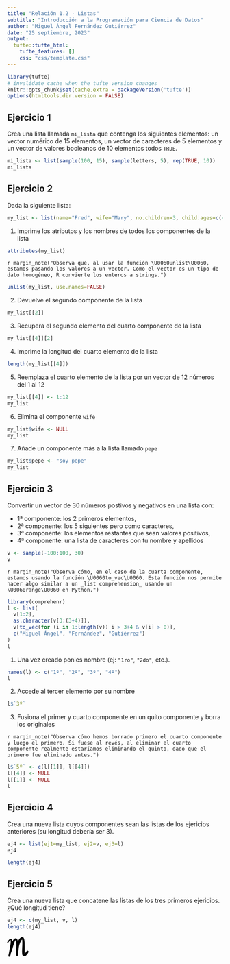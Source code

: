 ```yaml
---
title: "Relación 1.2 · Listas"
subtitle: "Introducción a la Programación para Ciencia de Datos"
author: "Miguel Ángel Fernández Gutiérrez"
date: "25 septiembre, 2023"
output:
  tufte::tufte_html:
    tufte_features: []
    css: "css/template.css"
---
```


```r
library(tufte)
# invalidate cache when the tufte version changes
knitr::opts_chunk$set(cache.extra = packageVersion('tufte'))
options(htmltools.dir.version = FALSE)
```

## Ejercicio 1

Crea una lista llamada `mi_lista` que contenga los siguientes elementos: un vector numérico de 15 elementos, un vector de caracteres de 5 elementos y un vector de valores booleanos de 10 elementos todos `TRUE`.

```r
mi_lista <- list(sample(100, 15), sample(letters, 5), rep(TRUE, 10))
mi_lista
```

## Ejercicio 2

Dada la siguiente lista:

```r
my_list <- list(name="Fred", wife="Mary", no.children=3, child.ages=c(4,7,9))
```

1. Imprime los atributos y los nombres de todos los componentes de la lista

```r
attributes(my_list)
```

`r margin_note("Observa que, al usar la función \U0060unlist\U0060, estamos pasando los valores a un vector. Como el vector es un tipo de dato homogéneo, R convierte los enteros a strings.")`
```r
unlist(my_list, use.names=FALSE)
```


2. Devuelve el segundo componente de la lista

```r
my_list[[2]]
```

3. Recupera el segundo elemento del cuarto componente de la lista

```r
my_list[[4]][2]
```

4. Imprime la longitud del cuarto elemento de la lista

```r
length(my_list[[4]])
```

5. Reemplaza el cuarto elemento de la lista por un vector de 12 números del 1 al 12

```r
my_list[[4]] <- 1:12
my_list
```

6. Elimina el componente `wife`

```r
my_list$wife <- NULL
my_list
```

7. Añade un componente más a la lista llamado `pepe`

```r
my_list$pepe <- "soy pepe"
my_list
```

## Ejercicio 3

Convertir un vector de 30 números postivos y negativos en una lista con:

- 1ª componente: los 2 primeros elementos,
- 2ª componente: los 5 siguientes pero como caracteres,
- 3ª componente: los elementos restantes que sean valores positivos,
- 4ª componente: una lista de caracteres con tu nombre y apellidos

```r
v <- sample(-100:100, 30)
v
```

`r margin_note("Observa cómo, en el caso de la cuarta componente, estamos usando la función \U0060to_vec\U0060. Esta función nos permite hacer algo similar a un _list comprehension_ usando un \U0060range\U0060 en Python.")`
```r
library(comprehenr)
l <- list(
  v[1:2],
  as.character(v[3:(3+4)]),
  v[to_vec(for (i in 1:length(v)) i > 3+4 & v[i] > 0)],
  c("Miguel Ángel", "Fernández", "Gutiérrez")
)
l
```

1. Una vez creado ponles nombre (ej: `"1ro"`, `"2do"`, etc.).

```r
names(l) <- c("1º", "2º", "3º", "4º")
l
```

2. Accede al tercer elemento por su nombre

```r
l$`3º`
```

3. Fusiona el primer y cuarto componente en un quito componente y borra los originales

`r margin_note("Observa cómo hemos borrado primero el cuarto componente y luego el primero. Si fuese al revés, al eliminar el cuarto componente realmente estaríamos eliminando el quinto, dado que el primero fue eliminado antes.")`
```r
l$`5º` <- c(l[[1]], l[[4]])
l[[4]] <- NULL
l[[1]] <- NULL
l
```

## Ejercicio 4

Crea una nueva lista cuyos componentes sean las listas de los ejericios anteriores (su longitud debería ser 3).

```r
ej4 <- list(ej1=my_list, ej2=v, ej3=l)
ej4
```

```r
length(ej4)
```

## Ejercicio 5

Crea una nueva lista que concatene las listas de los tres primeros ejericios. ¿Qué longitud tiene?

```r
ej4 <- c(my_list, v, l)
length(ej4)
```

<div class="footer"><svg xmlns="http://www.w3.org/2000/svg" id="svg" width="50" height="50" version="1.1" viewBox="0 0 50 50"><g id="svgg" transform="matrix(.05 0 0 .05 3.2444e-8 18.441)"><path d="m673.62-327.82c-51.303 20.849-111.41 86.95-152.2 167.37-16.576 32.691-17.95 33.427-23.529 12.665-10.588-39.42-32.657-81.734-54.127-103.79-49.779-51.124-137.88 1.6679-194.87 116.75-7.2756 14.701-13.487 27.153-13.803 27.682-1.6564 2.7549-2.9562-3.7902-6.1483-30.943-16.748-142.45-91.316-147.95-183.6-13.539-49.175 71.623-55.622 92.345-32.404 104.22 12.624 6.4589 37.534-4.2791 37.534-16.179 0-7.6954 68.85-94.858 85.65-108.44 18.497-14.948 19.072-14.931 23.443 0.64991 8.5006 30.299 7.011 100.05-3.6062 169.1-2.5306 16.449-5.4754 36.119-6.5394 43.711-3.0483 21.683-8.817 57.888-12.837 80.52-2.0188 11.388-4.5379 25.881-5.5904 32.208-2.6054 15.632-10.795 58.573-20.619 108.13-4.6184 23.299-11.002 56.985-19.612 103.53-10.197 55.11-15.943 83.407-22.172 109.28-3.8132 15.816-8.5294 35.486-10.485 43.711-9.8695 41.525-5.182 59.573 18.652 71.795 18.658 9.5646 41.117 2.3754 53.408-17.088 13.131-20.809 37.637-104.39 37.637-128.39 0-6.7004 2.0188-12.762 17.611-52.85 5.5214-14.2 10.744-27.797 14.586-37.959 0.95474-2.5306 3.008-7.7069 4.5551-11.503 6.2288-15.253 30.77-91.931 40.502-126.53 5.6939-20.245 11.227-39.397 12.302-42.561 1.0698-3.1633 3.7614-12.481 5.9757-20.705 6.5049-24.145 25.111-84.609 39.282-127.68 8.817-26.802 15.575-46.098 41.059-117.33 13.918-38.885 41.83-86.272 50.82-86.272 6.3438 0 16.84 26.894 22.902 58.665 13.286 69.65 14.678 174.57 4.6472 349.69-7.9485 138.78-8.4604 156.35-6.4819 222.01 2.2891 76.028 3.3071 79.876 24.553 93.001 26.974 16.668 67.136 0.21856 71.347-29.217 1.5701-10.962 6.0045-81.515 8.3511-132.8 2.8757-62.8 10.134-133 20.814-201.3 1.1848-7.5919 4.2388-27.262 6.7809-43.711 2.5421-16.449 5.5904-34.048 6.7694-39.11 8.9952-38.5 12.515-52.66 16.593-66.717 4.9865-17.197 5.5156-18.698 20.308-57.514 14.045-36.844 54.667-117.42 74.032-146.82 4.8485-7.3676 8.84-14.097 8.8687-14.954 0.023-0.86271 4.6759-7.0915 10.33-13.844 10.151-12.13 10.312-12.21 12.435-6.6314 8.7709 23.075 13.441 141.15 9.6682 244.37-3.7154 101.6-9.1966 223.79-10.629 236.96-6.9938 64.405 0.81095 195.66 14.01 235.6 22.977 69.512 106.2 84.155 168.13 29.574 4.8427-4.2733 11.457-9.7832 14.689-12.239 33.036-25.122 87.865-105.6 104.52-153.4 16.978-48.732-45.166-86.709-79.462-48.559-6.3208 7.034-12.17 14.913-46.679 62.903-37.695 52.419-50.141 67.16-53.707 63.599-0.87997-0.87997-1.3688-112.09-1.087-247.13 0.4141-198.91-0.14379-254.75-2.9332-294.1-6.9132-97.458-18.083-149.05-43.475-200.85-5.7227-11.675-27.814-34.664-33.416-34.773-2.0763-0.0403-5.7802-1.5932-8.2361-3.4509-6.7464-5.1015-40.847-4.3423-54.506 1.2078" fill-rule="evenodd"/></g></svg></div>
